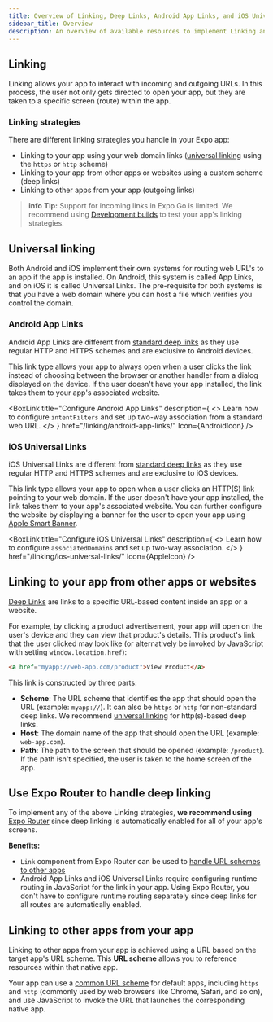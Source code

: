 ```yaml
---
title: Overview of Linking, Deep Links, Android App Links, and iOS Universal Links
sidebar_title: Overview
description: An overview of available resources to implement Linking and Deep Links in your Expo apps.
---
```




## Linking

Linking allows your app to interact with incoming and outgoing URLs. In this process, the user not only gets directed to open your app, but they are taken to a specific screen (route) within the app.

### Linking strategies

There are different linking strategies you handle in your Expo app:

- Linking to your app using your web domain links ([universal linking](#universal-linking) using the `https` or `http` scheme)
- Linking to your app from other apps or websites using a custom scheme (deep links)
- Linking to other apps from your app (outgoing links)

> **info** **Tip:** Support for incoming links in Expo Go is limited. We recommend using [Development builds](/develop/development-builds/introduction/) to test your app's linking strategies.

## Universal linking

Both Android and iOS implement their own systems for routing web URL's to an app if the app is installed. On Android, this system is called App Links, and on iOS it is called Universal Links. The pre-requisite for both systems is that you have a web domain where you can host a file which verifies you control the domain.

### Android App Links

Android App Links are different from [standard deep links](#linking-to-your-app-from-other-apps-or-websites) as they use regular HTTP and HTTPS schemes and are exclusive to Android devices.

This link type allows your app to always open when a user clicks the link instead of choosing between the browser or another handler from a dialog displayed on the device. If the user doesn't have your app installed, the link takes them to your app's associated website.

<BoxLink
  title="Configure Android App Links"
  description={
    <>
      Learn how to configure <CODE>intentFilters</CODE> and set up two-way association from a
      standard web URL.
    </>
  }
  href="/linking/android-app-links/"
  Icon={AndroidIcon}
/>

### iOS Universal Links

iOS Universal Links are different from [standard deep links](#linking-to-your-app-from-other-apps-or-websites) as they use regular HTTP and HTTPS schemes and are exclusive to iOS devices.

This link type allows your app to open when a user clicks an HTTP(S) link pointing to your web domain. If the user doesn't have your app installed, the link takes them to your app's associated website. You can further configure the website by displaying a banner for the user to open your app using [Apple Smart Banner](/linking/ios-universal-links/#apple-smart-banner).

<BoxLink
  title="Configure iOS Universal Links"
  description={
    <>
      Learn how to configure <CODE>associatedDomains</CODE> and set up two-way association.
    </>
  }
  href="/linking/ios-universal-links/"
  Icon={AppleIcon}
/>

## Linking to your app from other apps or websites

[Deep Links](https://en.wikipedia.org/wiki/Deep_linking) are links to a specific URL-based content inside an app or a website.

For example, by clicking a product advertisement, your app will open on the user's device and they can view that product's details. This product's link that the user clicked may look like (or alternatively be invoked by JavaScript with setting `window.location.href`):

```html
<a href="myapp://web-app.com/product">View Product</a>
```

This link is constructed by three parts:

- **Scheme**: The URL scheme that identifies the app that should open the URL (example: `myapp://`). It can also be `https` or `http` for non-standard deep links. We recommend [universal linking](#universal-linking) for http(s)-based deep links.
- **Host**: The domain name of the app that should open the URL (example: `web-app.com`).
- **Path**: The path to the screen that should be opened (example: `/product`). If the path isn't specified, the user is taken to the home screen of the app.

<BoxLink
  title="Linking to your app"
  description="Learn how to configure custom URL schemes to create a deep link of your app."
  href="/linking/into-your-app/"
  Icon={BookOpen02Icon}
/>

## Use Expo Router to handle deep linking

To implement any of the above Linking strategies, **we recommend using** [Expo Router](/router/introduction/) since deep linking is automatically enabled for all of your app's screens.

**Benefits:**

- `Link` component from Expo Router can be used to [handle URL schemes to other apps](/linking/into-other-apps/#expo-router)
- Android App Links and iOS Universal Links require configuring runtime routing in JavaScript for the link in your app. Using Expo Router, you don't have to configure runtime routing separately since deep links for all routes are automatically enabled.

## Linking to other apps from your app

Linking to other apps from your app is achieved using a URL based on the target app's URL scheme. This **URL scheme** allows you to reference resources within that native app.

Your app can use a [common URL scheme](/linking/into-other-apps/#common-url-schemes) for default apps, including `https` and `http` (commonly used by web browsers like Chrome, Safari, and so on), and use JavaScript to invoke the URL that launches the corresponding native app.

<BoxLink
  title="Linking into other apps"
  description="Learn how to handle common and custom URL schemes to link other apps from your app."
  href="/linking/into-other-apps/"
  Icon={BookOpen02Icon}
/>
